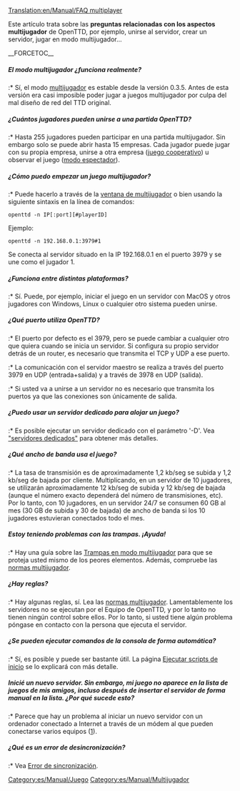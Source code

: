 [[Translation:en/Manual/FAQ multiplayer]]



Este artículo trata sobre las '''preguntas relacionadas con los aspectos multijugador''' de OpenTTD, por ejemplo, unirse al servidor, crear un servidor, jugar en modo multijugador...

__FORCETOC__
=====El modo multijugador ¿funciona realmente?=====
:* Sí, el modo [[es/Manual/Multijugador|multijugador]] es estable desde la versión 0.3.5. Antes de esta versión era casi imposible poder jugar a juegos multijugador por culpa del mal diseño de red del TTD original.

=====¿Cuántos jugadores pueden unirse a una partida OpenTTD?=====
:* Hasta 255 jugadores pueden participar en una partida multijugador.
Sin embargo solo se puede abrir hasta 15 empresas. Cada jugador puede jugar con su propia empresa, unirse a otra empresa ([[es/Juego cooperativo|juego cooperativo]]) u observar el juego ([[es/Modo espectador|modo espectador]]).

=====¿Cómo puedo empezar un juego multijugador?=====
:* Puede hacerlo a través de la [[es/Ventana de multijugador|ventana de multijugador]] o bien usando la siguiente sintaxis en la línea de comandos:
<pre>openttd -n IP[:port][#playerID]</pre>
Ejemplo:
<pre>openttd -n 192.168.0.1:3979#1</pre>
Se conecta al servidor situado en la IP 192.168.0.1 en el puerto 3979 y se une como el jugador 1.

=====¿Funciona entre distintas plataformas?=====
:* Sí. Puede, por ejemplo, iniciar el juego en un servidor con MacOS y otros jugadores con Windows, Linux o cualquier otro sistema pueden unirse.

=====¿Qué puerto utiliza OpenTTD?=====
:* El puerto por defecto es el 3979, pero se puede cambiar a cualquier otro que quiera cuando se inicia un servidor. Si configura su propio servidor detrás de un router, es necesario que transmita el TCP y UDP a ese puerto.
:* La comunicación con el servidor maestro se realiza a través del puerto 3979 en UDP (entrada+salida) y a través de 3978 en UDP (salida).
:* Si usted va a unirse a un servidor no es necesario que transmita los puertos ya que las conexiones son únicamente de salida.

=====¿Puedo usar un servidor dedicado para alojar un juego?=====
:* Es posible ejecutar un servidor dedicado con el parámetro '-D'. Vea [[es/Servidores dedicados|"servidores dedicados"]] para obtener más detalles.

=====¿Qué ancho de banda usa el juego?=====
:* La tasa de transmisión es de aproximadamente 1,2 kb/seg se subida y 1,2 kb/seg de bajada por cliente. Multiplicando, en un servidor de 10 jugadores, se utilizarán aproximadamente 12 kb/seg de subida y 12 kb/seg de bajada (aunque el número exacto dependerá del número de transmisiones, etc). Por lo tanto, con 10 jugadores, en un servidor 24/7 se consumen 60 GB al mes (30 GB de subida y 30 de bajada) de ancho de banda si los 10 jugadores estuvieran conectados todo el mes.

=====Estoy teniendo problemas con las trampas. ¡Ayuda!=====
:* Hay una guía sobre las [[es/Community/Trampas en modo multijugador|Trampas en modo multijugador]] para que se proteja usted mismo de los peores elementos. Además, compruebe las [[es/Community/Play Style/Normas multijugador|normas multijugador]].

=====¿Hay reglas?=====
:* Hay algunas reglas, sí. Lea las [[es/Community/Play Style/Normas multijugador|normas multijugador]]. Lamentablemente los servidores no se ejecutan por el Equipo de OpenTTD, y por lo tanto no tienen ningún control sobre ellos. Por lo tanto, si usted tiene algún problema póngase en contacto con la persona que ejecuta el servidor.

=====¿Se pueden ejecutar comandos de la consola de forma automática?=====
:* Sí, es posible y puede ser bastante útil. La página [[es/Manual/Ejecutar scripts de inicio|Ejecutar scripts de inicio]] se lo explicará con más detalle.

=====Inicié un nuevo servidor. Sin embargo, mi juego no aparece en la lista de juegos de mis amigos, incluso después de insertar el servidor de forma manual en la lista. ¿Por qué sucede esto?=====
:* Parece que hay un problema al iniciar un nuevo servidor con un ordenador conectado a Internet a través de un módem al que pueden conectarse varios equipos ([http://logmeinwiki.com/wiki/Hamachi:Gaming_over_Hamachi]).

=====¿Qué es un error de desincronización?=====
:* Vea [[es/Manual/Multijugador#error-de-sincronizacion|Error de sincronización]].


[[Category:es/Manual/Juego]]
[[Category:es/Manual/Multijugador]]